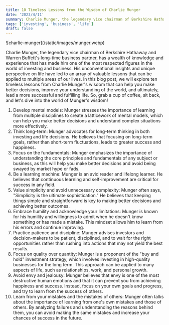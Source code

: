 ```yaml
---
title: 10 Timeless Lessons from the Wisdom of Charlie Munger
date: '2023/4/11'
summary: Charlie Munger, the legendary vice chairman of Berkshire Hathaway and Warren Buffett's long-time business partner, has a wealth of knowledge and experience that has made him one of the most respected figures in the world of investing and business.
tags: ['investing', 'business', 'life']
draft: false
---
```


<div className="my-1 px-2 w-full overflow-hidden">
  ![charlie-munger](/static/images/munger.webp)
</div>

Charlie Munger, the legendary vice chairman of Berkshire Hathaway and Warren Buffett's long-time business partner, has a wealth of knowledge and experience that has made him one of the most respected figures in the world of investing and business. His unconventional insights and unique perspective on life have led to an array of valuable lessons that can be applied to multiple areas of our lives. In this blog post, we will explore ten timeless lessons from Charlie Munger's wisdom that can help you make better decisions, improve your understanding of the world, and ultimately, lead a more successful and fulfilling life. So, grab a cup of coffee, sit back, and let's dive into the world of Munger's wisdom!

1. Develop mental models: Munger stresses the importance of learning from multiple disciplines to create a latticework of mental models, which can help you make better decisions and understand complex situations more effectively.
2. Think long-term: Munger advocates for long-term thinking in both investing and life decisions. He believes that focusing on long-term goals, rather than short-term fluctuations, leads to greater success and happiness.
3. Focus on the fundamentals: Munger emphasizes the importance of understanding the core principles and fundamentals of any subject or business, as this will help you make better decisions and avoid being swayed by market hype or fads.
4. Be a learning machine: Munger is an avid reader and lifelong learner. He believes that continuous learning and self-improvement are critical for success in any field.
5. Value simplicity and avoid unnecessary complexity: Munger often says, "Simplicity is the ultimate sophistication." He believes that keeping things simple and straightforward is key to making better decisions and achieving better outcomes.
6. Embrace humility and acknowledge your limitations: Munger is known for his humility and willingness to admit when he doesn't know something or has made a mistake. This mindset allows him to learn from his errors and continue improving.
7. Practice patience and discipline: Munger advises investors and decision-makers to be patient, disciplined, and to wait for the right opportunities rather than rushing into actions that may not yield the best results.
8. Focus on quality over quantity: Munger is a proponent of the "buy and hold" investment strategy, which involves investing in high-quality businesses for the long term. This approach can be applied to many aspects of life, such as relationships, work, and personal growth.
9. Avoid envy and jealousy: Munger believes that envy is one of the most destructive human emotions and that it can prevent you from achieving happiness and success. Instead, focus on your own goals and progress, and try to learn from the success of others.
10. Learn from your mistakes and the mistakes of others: Munger often talks about the importance of learning from one's own mistakes and those of others. By analyzing failures and understanding the reasons behind them, you can avoid making the same mistakes and increase your chances of success in the future.
